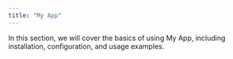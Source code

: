 ```yaml
---
title: "My App"
---
```


In this section, we will cover the basics of using My App, including installation, configuration, and usage examples.


